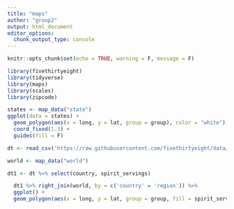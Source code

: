 ```yaml
---
title: "maps"
author: "group2"
output: html_document
editor_options: 
  chunk_output_type: console
---
```


```r
knitr::opts_chunk$set(echo = TRUE, warning = F, message = F)
```

```r
library(fivethirtyeight)
library(tidyverse)
library(maps)
library(scales)
library(zipcode)
```


```r
states <- map_data("state")
ggplot(data = states) +
  geom_polygon(aes(x = long, y = lat, group = group), color = "white") +
  coord_fixed(1.3) +
  guides(fill = F)
```

```r
dt <- read_csv('https://raw.githubusercontent.com/fivethirtyeight/data/master/alcohol-consumption/drinks.csv')

world <- map_data("world")

dt1 <- dt %>% select(country, spirit_servings)

  dt1 %>% right_join(world, by = c('country' = 'region')) %>% 
  ggplot() +
  geom_polygon(aes(x = long, y = lat, group = group, fill = spirit_servings), color = "white")
```

